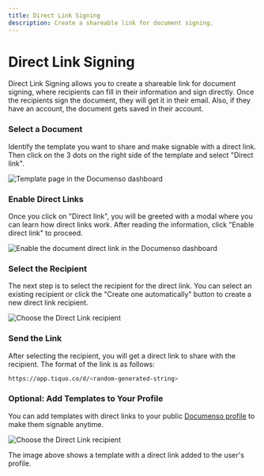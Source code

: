```yaml
---
title: Direct Link Signing
description: Create a shareable link for document signing.
---
```



# Direct Link Signing

Direct Link Signing allows you to create a shareable link for document signing, where recipients can fill in their information and sign directly. Once the recipients sign the document, they will get it in their email. Also, if they have an account, the document gets saved in their account.

<Steps>

### Select a Document

Identify the template you want to share and make signable with a direct link. Then click on the 3 dots on the right side of the template and select "Direct link".

![Template page in the Documenso dashboard](/direct-links/document-direct-link-documenso.webp)

### Enable Direct Links

Once you click on "Direct link", you will be greeted with a modal where you can learn how direct links work. After reading the information, click "Enable direct link" to proceed.

![Enable the document direct link in the Documenso dashboard](/direct-links/enable-document-direct-link-modal.webp)

### Select the Recipient

The next step is to select the recipient for the direct link. You can select an existing recipient or click the "Create one automatically" button to create a new direct link recipient.

![Choose the Direct Link recipient](/direct-links/choose-direct-link-recipient-documenso.webp)

### Send the Link

After selecting the recipient, you will get a direct link to share with the recipient. The format of the link is as follows:

```bash
https://app.tiquo.co/d/<random-generated-string>
```

### Optional: Add Templates to Your Profile

You can add templates with direct links to your public [Documenso profile](/users/profile) to make them signable anytime.

![Choose the Direct Link recipient](/direct-links/documenso-profile.webp)

The image above shows a template with a direct link added to the user's profile.

</Steps>
